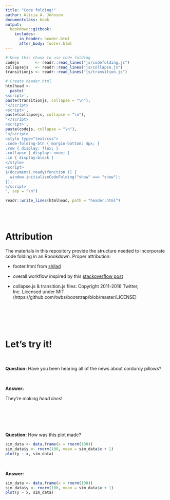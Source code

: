 ```yaml
--- 
title: "Code folding!"
author: Alicia A. Johnson
documentclass: book
output: 
  bookdown::gitbook:
    includes:
      in_header: header.html
      after_body: footer.html
---
```



```r
# Keep this chunk to use code folding
codejs       <- readr::read_lines("js/codefolding.js")
collapsejs   <- readr::read_lines("js/collapse.js")
transitionjs <- readr::read_lines("js/transition.js")

# Create header.html
htmlhead <- 
  paste('
<script>',
paste(transitionjs, collapse = "\n"),
'</script>
<script>',
paste(collapsejs, collapse = "\n"),
'</script>
<script>',
paste(codejs, collapse = "\n"),
'</script>
<style type="text/css">
.code-folding-btn { margin-bottom: 4px; }
.row { display: flex; }
.collapse { display: none; }
.in { display:block }
</style>
<script>
$(document).ready(function () {
  window.initializeCodeFolding("show" === "show");
});
</script>
', sep = "\n")

readr::write_lines(htmlhead, path = "header.html")
```



\
\



# Attribution


The materials in this repository provide the structure needed to incorporate code folding in an Rbookdown.  Proper attribution:

- footer.html from [shilad](https://github.com/shilad)    
- overall workflow inspired by this [stackoverflow post](https://stackoverflow.com/questions/45360998/code-folding-in-bookdown/45501553)    

- collapse.js & transition.js files: Copyright 2011-2016 Twitter, Inc. Licensed under MIT (https://github.com/twbs/bootstrap/blob/master/LICENSE)



\
\
\
\






# Let's try it!


\


**Question:**  Have you been hearing all of the news about corduroy pillows?    

\

**Answer:**    

<div class = "solution">  
They're making *head lines*!
</div>



\
\
\
\



**Question:**  How was this plot made?    

```r
sim_data <- data.frame(x = rnorm(100))
sim_data$y <- rnorm(100, mean = sim_data$x + 1)
plot(y ~ x, sim_data)
```


\




**Answer:**    

<div class = "solution">  
```r
sim_data <- data.frame(x = rnorm(100))
sim_data$y <- rnorm(100, mean = sim_data$x + 1)
plot(y ~ x, sim_data)
```
</div>





 
\
\
\
\




\
\
\
\
\
\





